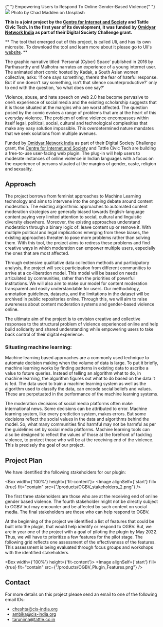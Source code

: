 
<Heading level={2}>
  {" "}
  Empowering Users to Respond To Online Gender-Based Violence{" "}
</Heading>
<Box>
  <Box fill background="black" round="xsmall">
    <Image fit="contain" src={"/products/ogbv-cover.jpg"} />
  </Box>
  <Box fill alignContent={'right'}>
    <Text size={'xsmall'} alignSelf="end">Photo by Chad Madden on Unsplash</Text>
  </Box>
</Box>


**This is a joint project by the [Centre for Internet and Society](https://cis-india.org/) and Tattle Civic Tech. In the first year of its development, it was funded by [Omidyar Network India](https://www.omidyarnetwork.in/) as part of their Digital Society Challenge grant.**

** The tool that emerged out of this project, is called Uli, and has its own microsite. To download the tool and learn more about it please go to Uli's [website](https://uli.tattle.co.in). **


The graphic narrative titled ‘Personal (Cyber) Space’ published in 2016 by Parthasarthy and Malhotra narrates an experience of a young internet user. The animated short comic hosted by Kadak, a South Asian women collective, asks: ‘If one says something, there’s the fear of hateful response. But if one doesn’t say something, isn’t that silence counterproductive?’ only to end with the question, ‘so what does one say?’

Violence, abuse, and hate speech on web 2.0 has become pervasive to one’s experience of social media and the existing scholarship suggests that it is those situated at the margins who are worst affected. The question posed by the comic evokes a range of problems that are at the heart of this everyday violence. The problem of online violence encompasses within itself legal, political, social, cultural and technological complexities that make any easy solution impossible. This overdetermined nature mandates that we seek solutions from multiple avenues.

Funded by [Omidyar Network India](https://www.omidyarnetwork.in/) as part of their Digital Society Challenge grant, the [Centre for Internet and Society](https://cis-india.org/) and Tattle Civic Tech are building a free-to-use user-facing web plugin. The plug-in will help users to moderate instances of online violence in Indian languages with a focus on the experience of persons situated at the margins of gender, caste, religion and sexuality.

## Approach

The project borrows from feminist approaches to Machine Learning technology and aims to intervene into the ongoing debate around content moderation. The existing algorithmic approaches to automated content moderation strategies are generally biased towards English-language content paying very limited attention to social, cultural and linguistic diversity elsewhere. Moreover, the existing approaches understand moderation through a binary logic of: leave content up or remove it. With multiple political and legal implications emerging from these biases, the existing approaches threaten to pose more problems rather than solving them. With this tool, the project aims to redress these problems and find creative ways in which moderation can empower multiple users, especially the ones that are most affected.

Through extensive qualitative data collection methods and participatory analysis, the project will seek participation from different communities to arrive at a co-liberation model. This model will be based on needs articulated by communities, rather than the priorities of powerful institutions. We will also aim to make our model for content moderation transparent and easily understandable for users. Our methodology, annotation guidelines, datasets, and the limitations in the dataset will be archived in public repositories online. Through this, we will aim to raise awareness about content moderation systems and gender-based violence online.

The ultimate aim of the project is to envision creative and collective responses to the structural problem of violence experienced online and help build solidarity and shared understanding while empowering users to take back control of their digital experience.

### Situating machine learning:
Machine learning based approaches are a commonly used technique to automate decision making when the volume of data is large. To put it briefly, machine learning works by finding patterns in existing data to ascribe a value to future queries. Instead of telling an algorithm what to do, in machine learning, the algorithm figures out what to do based on the data it is fed. The data used to train a machine learning system as well as the algorithm used to classify the data, can encode social beliefs and values. These are perpetuated in the performance of the machine learning systems. 

The moderation decisions of social media platforms often make international news. Some decisions can be attributed to error. Machine learning system, like every prediction system, makes errors. But some decisions reflect the social values in the data and algorithms behind the model. So, what many communities find harmful may not be harmful as per the guidelines set by social media platforms. 
Machine learning tools can also be designed to reflect the values of those at the forefront of tackling violence, to protect those who will be at the receiving end of the violence. This is precisely the goal of our project. 


## Project Plan
We have identified the following stakeholders for our plugin:


<Box width={'100%'} height={'fit-content'}>
  <Image alignSelf={'start'} fill={true} fit="contain" src={"/products/OGBV_stakeholders_2.png"} />
</Box> 

The first three stakeholders are those who are at the receiving end of online gender based violence. The fourth stakeholder might not be directly subject to OGBV but may encounter and be affected by such content on social media. The final stakeholders are those who can help respond to OGBV.

At the beginning of the project we identified a list of features that could be built into the plugin, that would help identify or respond to OGBV. But, we are in year one of the project with a goal of piloting the plugin by May 2022. Thus, we will have to prioritize a few features for the pilot stage. The following grid reflects one assessment of the effectiveness of the features. This assessment is being evaluated through focus groups and workshops with the identified stakeholders. 

<Box width={'100%'} height={'fit-content'}>
  <Image alignSelf={'start'} fill={true} fit="contain" src={"/products/OGBV_Plugin_Features.png"} />
</Box>

## Contact
For more details on this project please send an email to one of the following email IDs:
* cheshta@cis-india.org
* ambika@cis-india.org
* tarunima@tattle.co.in


